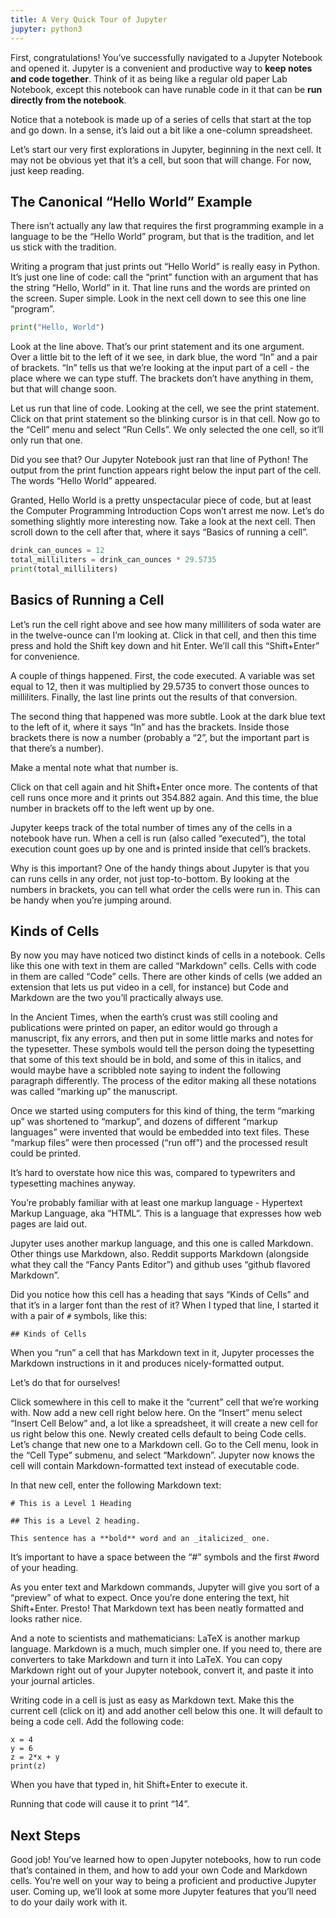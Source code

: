 ```yaml
---
title: A Very Quick Tour of Jupyter
jupyter: python3
---
```


First, congratulations!  You've successfully navigated to a Jupyter
Notebook and opened it. Jupyter is a convenient and productive way to
**keep notes and code together**. Think of it as being like a regular
old paper Lab Notebook, except this notebook can have runable code in
it that can be **run directly from the notebook**.

Notice that a notebook is made up of a series of cells that start at
the top and go down. In a sense, it's laid out a bit like a one-column
spreadsheet.

Let's start our very first explorations in Jupyter, beginning in the
next cell. It may not be obvious yet that it's a cell, but soon that
will change. For now, just keep reading.

## The Canonical "Hello World" Example

There isn't actually any law that requires the first programming
example in a language to be the "Hello World" program, but that is the
tradition, and let us stick with the tradition.

Writing a program that just prints out "Hello World" is really easy in
Python. It's just one line of code: call the "print" function with an
argument that has the string "Hello, World" in it. That line runs and
the words are printed on the screen. Super simple. Look in the next
cell down to see this one line "program".

```python
print("Hello, World")
```

Look at the line above. That's our print statement and its one
argument. Over a little bit to the left of it we see, in dark blue,
the word "In" and a pair of brackets. "In" tells us that we're looking
at the input part of a cell - the place where we can type stuff. The
brackets don't have anything in them, but that will change soon.

Let us run that line of code. Looking at the cell, we see the print
statement. Click on that print statement so the blinking cursor is in
that cell. Now go to the "Cell" menu and select "Run Cells". We only
selected the one cell, so it'll only run that one.

Did you see that?  Our Jupyter Notebook just ran that line of Python!
The output from the print function appears right below the input part
of the cell. The words "Hello World" appeared.

Granted, Hello World is a pretty unspectacular piece of code, but at
least the Computer Programming Introduction Cops won't arrest me
now. Let's do something slightly more interesting now. Take a look at
the next cell. Then scroll down to the cell after that, where it says
"Basics of running a cell".

```python
drink_can_ounces = 12
total_milliliters = drink_can_ounces * 29.5735
print(total_milliliters)
```

## Basics of Running a Cell

Let's run the cell right above and see how many milliliters of soda
water are in the twelve-ounce can I'm looking at. Click in that cell,
and then this time press and hold the Shift key down and hit
Enter. We'll call this "Shift+Enter" for convenience.

A couple of things happened. First, the code executed. A variable was
set equal to 12, then it was multiplied by 29.5735 to convert those
ounces to milliliters. Finally, the last line prints out the results
of that conversion.

The second thing that happened was more subtle. Look at the dark blue
text to the left of it, where it says "In" and has the
brackets. Inside those brackets there is now a number (probably a "2",
but the important part is that there's a number).

Make a mental note what that number is.

Click on that cell again and hit Shift+Enter once more. The contents
of that cell runs once more and it prints out 354.882 again. And this
time, the blue number in brackets off to the left went up by one.

Jupyter keeps track of the total number of times any of the cells in a
notebook have run. When a cell is run (also called "executed"), the
total execution count goes up by one and is printed inside that cell's
brackets.

Why is this important? One of the handy things about Jupyter is that
you can runs cells in any order, not just top-to-bottom. By looking at
the numbers in brackets, you can tell what order the cells were run
in. This can be handy when you're jumping around.

## Kinds of Cells

By now you may have noticed two distinct kinds of cells in a
notebook. Cells like this one with text in them are called "Markdown"
cells. Cells with code in them are called "Code" cells. There are
other kinds of cells (we added an extension that lets us put video in
a cell, for instance) but Code and Markdown are the two you'll
practically always use.

In the Ancient Times, when the earth's crust was still cooling and
publications were printed on paper, an editor would go through a
manuscript, fix any errors, and then put in some little marks and
notes for the typesetter. These symbols would tell the person doing
the typesetting that some of this text should be in bold, and some of
this in italics, and would maybe have a scribbled note saying to
indent the following paragraph differently. The process of the editor
making all these notations was called "marking up" the manuscript.

Once we started using computers for this kind of thing, the term
"marking up" was shortened to "markup", and dozens of different
"markup languages" were invented that would be embedded into text
files. These "markup files" were then processed ("run off") and the
processed result could be printed.

It's hard to overstate how nice this was, compared to typewriters and
typesetting machines anyway.

You're probably familiar with at least one markup language - Hypertext
Markup Language, aka "HTML". This is a language that expresses how web
pages are laid out.

Jupyter uses another markup language, and this one is called
Markdown. Other things use Markdown, also. Reddit supports Markdown
(alongside what they call the "Fancy Pants Editor") and github uses
"github flavored Markdown".

Did you notice how this cell has a heading that says "Kinds of Cells"
and that it's in a larger font than the rest of it?  When I typed that
line, I started it with a pair of `#` symbols, like this:

```
## Kinds of Cells
```

When you "run" a cell that has Markdown text in it, Jupyter processes
the Markdown instructions in it and produces nicely-formatted output.

Let's do that for ourselves!

Click somewhere in this cell to make it the "current" cell that we're
working with. Now add a new cell right below here. On the "Insert"
menu select "Insert Cell Below" and, a lot like a spreadsheet, it will
create a new cell for us right below this one.  Newly created cells
default to being Code cells. Let's change that new one to a Markdown
cell. Go to the Cell menu, look in the "Cell Type" submenu, and select
"Markdown". Jupyter now knows the cell will contain Markdown-formatted
text instead of executable code.

In that new cell, enter the following Markdown text:

```
# This is a Level 1 Heading

## This is a Level 2 heading.

This sentence has a **bold** word and an _italicized_ one.
```

It's important to have a space between the "#" symbols and the first
                                            #word of your heading.

As you enter text and Markdown commands, Jupyter will give you sort of
a "preview" of what to expect. Once you're done entering the text, hit
Shift+Enter.  Presto!  That Markdown text has been neatly formatted
and looks rather nice.

And a note to scientists and mathematicians: LaTeX is another markup
language. Markdown is a much, much simpler one. If you need to, there
are converters to take Markdown and turn it into LaTeX. You can copy
Markdown right out of your Jupyter notebook, convert it, and paste it
into your journal articles.

Writing code in a cell is just as easy as Markdown text. Make this the
current cell (click on it) and add another cell below this one. It
will default to being a code cell. Add the following code:

```
x = 4
y = 6
z = 2*x + y
print(z)
```

When you have that typed in, hit Shift+Enter to execute it.

Running that code will cause it to print "14".

## Next Steps

Good job! You've learned how to open Jupyter notebooks, how to run
code that's contained in them, and how to add your own Code and
Markdown cells. You're well on your way to being a proficient and
productive Jupyter user.  Coming up, we'll look at some more Jupyter
features that you'll need to do your daily work with it.


